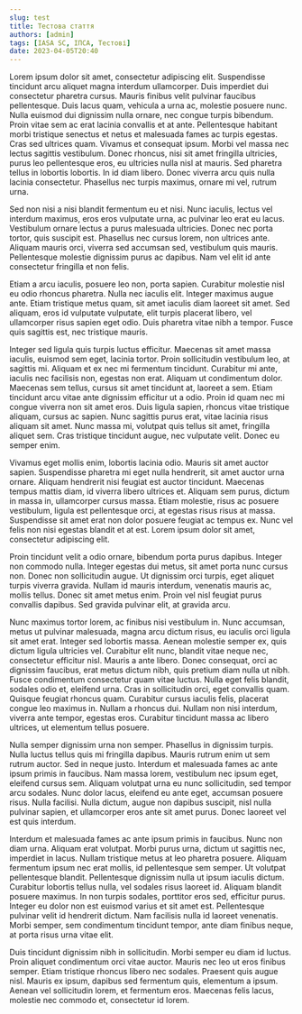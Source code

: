 ```yaml
---
slug: test
title: Тестова стаття
authors: [admin]
tags: [IASA SC, ІПСА, Тестові]
date: 2023-04-05T20:40
---
```


Lorem ipsum dolor sit amet, consectetur adipiscing elit. Suspendisse tincidunt arcu aliquet magna interdum ullamcorper. Duis imperdiet dui consectetur pharetra cursus. Mauris finibus velit pulvinar faucibus pellentesque. Duis lacus quam, vehicula a urna ac, molestie posuere nunc. Nulla euismod dui dignissim nulla ornare, nec congue turpis bibendum. Proin vitae sem ac erat lacinia convallis et at ante. Pellentesque habitant morbi tristique senectus et netus et malesuada fames ac turpis egestas. Cras sed ultrices quam. Vivamus et consequat ipsum. Morbi vel massa nec lectus sagittis vestibulum. Donec rhoncus, nisi sit amet fringilla ultricies, purus leo pellentesque eros, eu ultricies nulla nisl at mauris. Sed pharetra tellus in lobortis lobortis. In id diam libero. Donec viverra arcu quis nulla lacinia consectetur. Phasellus nec turpis maximus, ornare mi vel, rutrum urna.

Sed non nisi a nisi blandit fermentum eu et nisi. Nunc iaculis, lectus vel interdum maximus, eros eros vulputate urna, ac pulvinar leo erat eu lacus. Vestibulum ornare lectus a purus malesuada ultricies. Donec nec porta tortor, quis suscipit est. Phasellus nec cursus lorem, non ultrices ante. Aliquam mauris orci, viverra sed accumsan sed, vestibulum quis mauris. Pellentesque molestie dignissim purus ac dapibus. Nam vel elit id ante consectetur fringilla et non felis.

Etiam a arcu iaculis, posuere leo non, porta sapien. Curabitur molestie nisl eu odio rhoncus pharetra. Nulla nec iaculis elit. Integer maximus augue ante. Etiam tristique metus quam, sit amet iaculis diam laoreet sit amet. Sed aliquam, eros id vulputate vulputate, elit turpis placerat libero, vel ullamcorper risus sapien eget odio. Duis pharetra vitae nibh a tempor. Fusce quis sagittis est, nec tristique mauris.

Integer sed ligula quis turpis luctus efficitur. Maecenas sit amet massa iaculis, euismod sem eget, lacinia tortor. Proin sollicitudin vestibulum leo, at sagittis mi. Aliquam et ex nec mi fermentum tincidunt. Curabitur mi ante, iaculis nec facilisis non, egestas non erat. Aliquam ut condimentum dolor. Maecenas sem tellus, cursus sit amet tincidunt at, laoreet a sem. Etiam tincidunt arcu vitae ante dignissim efficitur ut a odio. Proin id quam nec mi congue viverra non sit amet eros. Duis ligula sapien, rhoncus vitae tristique aliquam, cursus ac sapien. Nunc sagittis purus erat, vitae lacinia risus aliquam sit amet. Nunc massa mi, volutpat quis tellus sit amet, fringilla aliquet sem. Cras tristique tincidunt augue, nec vulputate velit. Donec eu semper enim.

Vivamus eget mollis enim, lobortis lacinia odio. Mauris sit amet auctor sapien. Suspendisse pharetra mi eget nulla hendrerit, sit amet auctor urna ornare. Aliquam hendrerit nisi feugiat est auctor tincidunt. Maecenas tempus mattis diam, id viverra libero ultrices et. Aliquam sem purus, dictum in massa in, ullamcorper cursus massa. Etiam molestie, risus ac posuere vestibulum, ligula est pellentesque orci, at egestas risus risus at massa. Suspendisse sit amet erat non dolor posuere feugiat ac tempus ex. Nunc vel felis non nisi egestas blandit et at est. Lorem ipsum dolor sit amet, consectetur adipiscing elit.

Proin tincidunt velit a odio ornare, bibendum porta purus dapibus. Integer non commodo nulla. Integer egestas dui metus, sit amet porta nunc cursus non. Donec non sollicitudin augue. Ut dignissim orci turpis, eget aliquet turpis viverra gravida. Nullam id mauris interdum, venenatis mauris ac, mollis tellus. Donec sit amet metus enim. Proin vel nisl feugiat purus convallis dapibus. Sed gravida pulvinar elit, at gravida arcu.

Nunc maximus tortor lorem, ac finibus nisi vestibulum in. Nunc accumsan, metus ut pulvinar malesuada, magna arcu dictum risus, eu iaculis orci ligula sit amet erat. Integer sed lobortis massa. Aenean molestie semper ex, quis dictum ligula ultricies vel. Curabitur elit nunc, blandit vitae neque nec, consectetur efficitur nisl. Mauris a ante libero. Donec consequat, orci ac dignissim faucibus, erat metus dictum nibh, quis pretium diam nulla ut nibh. Fusce condimentum consectetur quam vitae luctus. Nulla eget felis blandit, sodales odio et, eleifend urna. Cras in sollicitudin orci, eget convallis quam. Quisque feugiat rhoncus quam. Curabitur cursus iaculis felis, placerat congue leo maximus in. Nullam a rhoncus dui. Nullam non nisi interdum, viverra ante tempor, egestas eros. Curabitur tincidunt massa ac libero ultrices, ut elementum tellus posuere.

Nulla semper dignissim urna non semper. Phasellus in dignissim turpis. Nulla luctus tellus quis mi fringilla dapibus. Mauris rutrum enim ut sem rutrum auctor. Sed in neque justo. Interdum et malesuada fames ac ante ipsum primis in faucibus. Nam massa lorem, vestibulum nec ipsum eget, eleifend cursus sem. Aliquam volutpat urna eu nunc sollicitudin, sed tempor arcu sodales. Nunc dolor lacus, eleifend eu ante eget, accumsan posuere risus. Nulla facilisi. Nulla dictum, augue non dapibus suscipit, nisl nulla pulvinar sapien, et ullamcorper eros ante sit amet purus. Donec laoreet vel est quis interdum.

Interdum et malesuada fames ac ante ipsum primis in faucibus. Nunc non diam urna. Aliquam erat volutpat. Morbi purus urna, dictum ut sagittis nec, imperdiet in lacus. Nullam tristique metus at leo pharetra posuere. Aliquam fermentum ipsum nec erat mollis, id pellentesque sem semper. Ut volutpat pellentesque blandit. Pellentesque dignissim nulla ut ipsum iaculis dictum. Curabitur lobortis tellus nulla, vel sodales risus laoreet id. Aliquam blandit posuere maximus. In non turpis sodales, porttitor eros sed, efficitur purus. Integer eu dolor non est euismod varius et sit amet est. Pellentesque pulvinar velit id hendrerit dictum. Nam facilisis nulla id laoreet venenatis. Morbi semper, sem condimentum tincidunt tempor, ante diam finibus neque, at porta risus urna vitae elit.

Duis tincidunt dignissim nibh in sollicitudin. Morbi semper eu diam id luctus. Proin aliquet condimentum orci vitae auctor. Mauris nec leo ut eros finibus semper. Etiam tristique rhoncus libero nec sodales. Praesent quis augue nisl. Mauris ex ipsum, dapibus sed fermentum quis, elementum a ipsum. Aenean vel sollicitudin lorem, et fermentum eros. Maecenas felis lacus, molestie nec commodo et, consectetur id lorem. 
